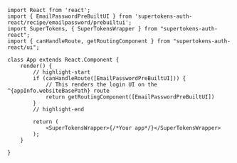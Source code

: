 
```tsx
import React from 'react';
import { EmailPasswordPreBuiltUI } from 'supertokens-auth-react/recipe/emailpassword/prebuiltui';
import SuperTokens, { SuperTokensWrapper } from "supertokens-auth-react";
import { canHandleRoute, getRoutingComponent } from "supertokens-auth-react/ui";

class App extends React.Component {
    render() {
        // highlight-start
        if (canHandleRoute([EmailPasswordPreBuiltUI])) {
            // This renders the login UI on the ^{appInfo.websiteBasePath} route
            return getRoutingComponent([EmailPasswordPreBuiltUI])
        }
        // highlight-end

        return (
            <SuperTokensWrapper>{/*Your app*/}</SuperTokensWrapper>
        );
    }

}
```
